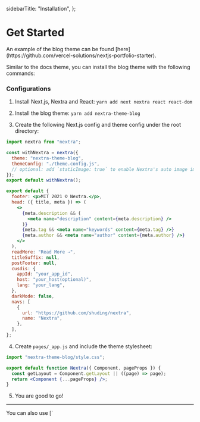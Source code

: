   sidebarTitle: "Installation",
};

# Get Started


<Callout>
  An example of the blog theme can be found
  [here](https://github.com/vercel-solutions/nextjs-portfolio-starter).
</Callout>

Similar to the docs theme, you can install the blog theme with the following
commands:

### Configurations

1. Install Next.js, Nextra and React: `yarn add next nextra react react-dom`

2. Install the blog theme: `yarn add nextra-theme-blog`

3. Create the following Next.js config and theme config under the root
   directory:

```js filename="next.config.mjs"
import nextra from "nextra";

const withNextra = nextra({
  theme: "nextra-theme-blog",
  themeConfig: "./theme.config.js",
  // optional: add `staticImage: true` to enable Nextra's auto image import
});
export default withNextra();
```

```jsx filename="theme.config.js"
export default {
  footer: <p>MIT 2021 © Nextra.</p>,
  head: ({ title, meta }) => (
    <>
      {meta.description && (
        <meta name="description" content={meta.description} />
      )}
      {meta.tag && <meta name="keywords" content={meta.tag} />}
      {meta.author && <meta name="author" content={meta.author} />}
    </>
  ),
  readMore: "Read More →",
  titleSuffix: null,
  postFooter: null,
  cusdis: {
    appId: "your_app_id",
    host: "your_host(optional)",
    lang: "your_lang",
  },
  darkMode: false,
  navs: [
    {
      url: "https://github.com/shuding/nextra",
      name: "Nextra",
    },
  ],
};
```

4. Create `pages/_app.js` and include the theme stylesheet:

```jsx filename="_app.js"
import "nextra-theme-blog/style.css";

export default function Nextra({ Component, pageProps }) {
  const getLayout = Component.getLayout || ((page) => page);
  return <Component {...pageProps} />;
}
```

5. You are good to go!

---

<Callout>
You can also use [`<style jsx>`](https://nextjs.org/docs/basic-features/built-in-css-support#css-in-js) to style elements inside `theme.config.js`.
</Callout>
